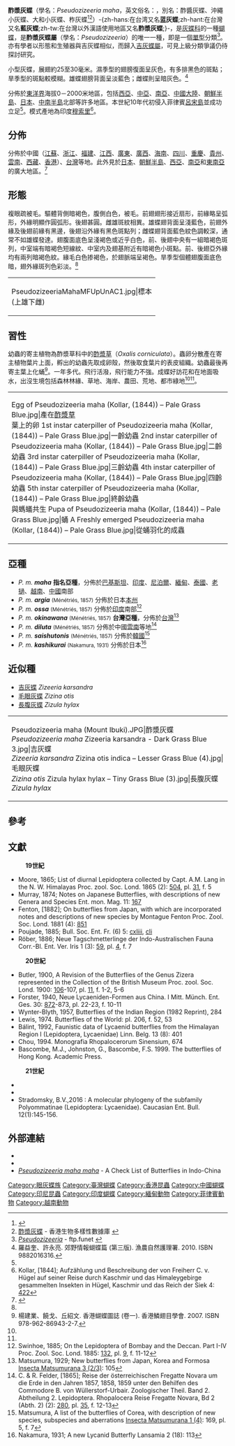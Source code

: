 {{NoteTA|G1=Butterfly
|T=zh-hant:酢漿灰蝶;zh-hans:酢浆灰蝶;zh-tw:藍灰蝶;
|1=zh-hant:酢漿灰蝶;zh-hans:酢浆灰蝶;zh-tw:藍灰蝶;
|2=zh-hant:酢漿灰蝶屬;zh-hans:酢浆灰蝶属;zh-tw:酢漿灰蝶屬;
|3=zh-hant:吉灰蝶;zh-hans:吉灰蝶;zh-tw:莧藍灰蝶;
|4=zh-hant:吉灰蝶屬;zh-hans:吉灰蝶属;zh-tw:藍灰蝶屬;}}
{{Speciesbox
| name = 酢漿灰蝶
| image = Butterfly Botanical Garden 1.jpg
| image_width = 300px
| image_caption = 訪花
| image2 = 236沖繩小灰蝶19(郭月秀攝) (12943574195).jpg
| image2_width = 300px
| image2_caption = 交尾
| status = NE
| status_system = iucn3.1
| status_ref = 
| display_parents = 2
| parent_authority = Beuret, 1955
| genus = Pseudozizeeria
| species = maha
| authority = (Kollar, [1844])
| range_map = 
| range_map_width = 300px
| range_map_caption = 
| subdivision_ranks = 亞種
| subdivision = 共有7個亞種，詳閱正文
| synonyms = {{collapsible list|bullets = true| title = 異名列表
| ''Lycaena maha'' <small>Kollar, [1844]</small>
| ''Polyommatus chandala'' <small>Moore, 1865</small>
| ''Cupido chandala'' <small>Moore, 1865</small>
| ''Lycaena japonica'' <small>Murray, 1874</small>
| ''Cupido japonica'' <small>Murray, 1874</small>
| ''Lycaena alope'' <small>Fenton, [1882]</small>
| ''Lycaena opalina'' <small>Poujade, 1885</small>
| ''Lycaena marginata'' <small>Poujade, 1885</small>
| ''Plebeius albocoeruleus'' <small>Röber, 1886</small>
| ''Zizera opalina'' <small>Butler, 1900</small>
| ''Zizera maha'' <small>Butler, 1900</small>
|}}}}

'''酢漿灰蝶'''（學名：''Pseudozizeeria maha''，英文俗名：{{lang|en|Pale Grass Blue}}，別名：酢醬灰蝶、沖繩小灰蝶、大和小灰蝶、柞灰蝶<ref name=t2013>{{Cite book|author=徐堉峰|title=《臺灣蝴蝶圖鑑．中【灰蝶】》|location=台灣|publisher=晨星出版有限公司|date=2013|ISBN=9789861776705|language=zh-hant|page=243-245}}</ref><ref name=afcd>[https://www.afcd.gov.hk/tc_chi/conservation/hkbiodiversity/database/popup_record.php?id=3665&lang=tc 酢漿灰蝶] - 香港生物多樣性數據庫 {{zh-hk}}</ref>）-{zh-hans:在台湾又名'''蓝灰蝶''';zh-hant:在台灣又名'''藍灰蝶''';zh-tw:在台灣以外漢語使用地區又名'''酢漿灰蝶''';}-，是[[灰蝶科|灰蝶科]]的一種[[蝴蝶|蝴蝶]]，是'''酢漿灰蝶屬'''（學名：''Pseudozizeeria''）的唯一一種，即是一個[[單型|單型]]分類<ref>[https://ftp.funet.fi/index/Tree_of_life/insecta/lepidoptera/ditrysia/papilionoidea/lycaenidae/polyommatinae/pseudozizeeria/ ''Pseudozizeeria''] - ftp.funet {{en}}</ref>。亦有學者以形態和生殖器與吉灰蝶相似，而歸入[[吉灰蝶屬|吉灰蝶屬]]，可見上級分類爭議仍待探討研究。

小型灰蝶，展翅約25至30毫米。濕季型的翅膀復面呈灰色，有多排黑色的斑點；旱季型的斑點較模糊。雄蝶翅膀背面呈淡藍色；雌蝶則呈暗灰色。<ref>羅益奎、許永亮. 郊野情報蝴蝶篇 (第三版). 漁農自然護理署. 2010. ISBN 9882016316.</ref>

分佈於[[東洋界|東洋界]]海拔0－2000米地區，包括[[西亞|西亞]]、[[中亞|中亞]]、[[南亞|南亞]]、[[中國大陸|中國大陸]]、[[朝鮮半島|朝鮮半島]]、[[日本|日本]]、[[中南半島|中南半島]]北部等許多地區。本世紀10年代初侵入菲律賓[[呂宋島|呂宋島]]並成功立足<ref name=t2013/>。模式產地為印度[[穆索里|穆索里]]<ref>Kollar, [1844]; Aufzählung und Beschreibung der von Freiherr C. v. Hügel auf seiner Reise durch Kaschmir und das Himaleygebirge gesammelten Insekten in Hügel, Kaschmir und das Reich der Siek 4: [https://archive.org/stream/kaschmirunddasr04hg#page/422/mode/1up 422]</ref>。

== 分佈 ==
分佈於中國（[[江蘇|江蘇]]、[[浙江|浙江]]、[[福建|福建]]、[[江西|江西]]、[[廣東|廣東]]、[[廣西|廣西]]、[[海南|海南]]、[[四川|四川]]、[[重慶|重慶]]、[[貴州|貴州]]、[[雲南|雲南]]、[[西藏|西藏]]、[[香港|香港]]）、[[台灣|台灣]]等地。此外見於[[日本|日本]]、[[朝鮮半島|朝鮮半島]]、[[西亞|西亞]]、[[南亞|南亞]]和[[東南亞|東南亞]]的廣大地區。<ref name=c2017>{{Cite book|author=武春生、徐堉峯|title=中國蝴蝶圖鑑|publisher=海峡书局|date=2017|ISBN=9787556703029|language=zh-hans|page=1230-1233}}</ref>

== 形態 ==
複眼疏被毛。驅體背側暗褐色，腹側白色，被毛。前翅翅形接近扇形，前緣略呈弧形，外緣明顯作圓弧形。後翅甚圓。雌雄斑紋相異。雄蝶翅背面呈淺藍色，前翅外緣及後翅前緣有黑邊，後翅沿外緣有黑色斑點列；雌蝶翅背面藍色紋色調較深，通常不如雄蝶發達。翅腹面底色呈淺褐色或近乎白色，前、後翅中央有一組暗褐色斑列，中室端有暗褐色短線紋、中室内及翅基附近有暗褐色小斑點。前、後翅亞外緣均有兩列暗褐色紋。緣毛白色掺褐色，於翅脈端呈褐色。旱季型個體翅腹面底色暗，翅外緣斑列色彩淡。<ref name=t2013/>
{| align=center
|- 
|
<gallery mode="packed" heights=200px>
PseudozizeeriaMahaMFUpUnAC1.jpg|標本<br>(上雄下雌)
</gallery>
|}

== 習性 ==
幼蟲的寄主植物為酢漿草科中的[[酢漿草|酢漿草]]（''Oxalis corniculata''）。蟲卵分散產在寄主植物葉片上面，孵出的幼蟲先取成卵殼，然後取食葉片的表皮組織。幼蟲最後再寄主葉上化蛹<ref>楊建業、饒戈、丘紹文. 香港蝴蝶圖誌 (卷一). 香港鱗翅目學會. 2007. ISBN 978-962-86943-2-7.</ref>。一年多代。飛行活潑，飛行能力不強。成蝶好訪花和在地面吸水，出沒生境包括森林林緣、草地、海岸、農田、荒地、都市綠地<ref name=t2013/><ref name=c2017/>。
{| align=center border=1
|- 
|
<gallery mode="packed">
Egg of Pseudozizeeria maha (Kollar, (1844)) – Pale Grass Blue.jpg|產在[[酢漿草|酢漿草]]<br>葉上的卵
1st instar caterpiller of Pseudozizeeria maha (Kollar, (1844)) – Pale Grass Blue.jpg|一齡幼蟲
2nd instar caterpiller of Pseudozizeeria maha (Kollar, (1844)) – Pale Grass Blue.jpg|二齡幼蟲
3rd instar caterpiller of Pseudozizeeria maha (Kollar, (1844)) – Pale Grass Blue.jpg|三齡幼蟲
4th instar caterpiller of Pseudozizeeria maha (Kollar, (1844)) – Pale Grass Blue.jpg|四齡幼蟲
5th instar caterpiller of Pseudozizeeria maha (Kollar, (1844)) – Pale Grass Blue.jpg|終齡幼蟲<br>與螞蟻共生
Pupa of Pseudozizeeria maha (Kollar, (1844)) – Pale Grass Blue.jpg|蛹
A Freshly emerged Pseudozizeeria maha (Kollar, (1844)) – Pale Grass Blue.jpg|從蛹羽化的成蟲
</gallery>
|}
== 亞種 ==
* ''P. m. '''maha''''' '''指名亞種'''，分佈於[[巴基斯坦|巴基斯坦]]、[[印度|印度]]、[[尼泊爾|尼泊爾]]、[[緬甸|緬甸]]、[[泰國|泰國]]、[[老撾|老撾]]、[[越南|越南]]、[[中國|中國]]南部
* ''P. m. '''argia''''' <small>(Ménétriés, 1857)</small> 分佈於日本[[本州|本州]]
* ''P. m. '''ossa''''' <small>(Ménétriés, 1857)</small> 分佈於[[印度|印度]]南部<ref>Swinhoe, 1885; On the Lepidoptera of Bombay and the Deccan. Part I-IV Proc. Zool. Soc. Lond. 1885: [https://archive.org/stream/proceedingsofgen85zool#page/132/mode/1up 132], pl. [https://archive.org/stream/proceedingsofgen85zool#page/n168/mode/1up 9], f. 11-12</ref>
* ''P. m. '''okinawana''''' <small>(Ménétriés, 1857)</small> '''台灣亞種'''，分佈於[[台灣|台灣]]<ref>Matsumura, 1929; New butterflies from Japan, Korea and Formosa [http://hdl.handle.net/2115/9168 Insecta Matsumurana 3 (2/3)]: 105</ref>
* ''P. m. '''diluta''''' <small>(Ménétriés, 1857)</small> 分佈於中國[[雲南|雲南]]等地<ref>C. & R. Felder, [1865]; Reise der österreichischen Fregatte Novara um die Erde in den Jahren 1857, 1858, 1859 unter den Behilfen des Commodore B. von Wüllerstorf-Urbair. Zoologischer Theil. Band 2. Abtheilung 2. Lepidoptera. Rhopalocera Reise Fregatte Novara, Bd 2 (Abth. 2) (2): [https://archive.org/stream/umdieerdeindenja04akad#page/280/mode/1up 280], pl. [https://archive.org/stream/umdieerdeindenja03akad#page/n120/mode/1up 35], f. 12-13</ref>
* ''P. m. '''saishutonis''''' <small>(Ménétriés, 1857)</small> 分佈於[[韓國|韓國]]<ref>Matsumura, A list of the butterflies of Corea, with description of new species, subspecies and aberrations [http://hdl.handle.net/2115/9119 Insecta Matsumurana 1 (4)]: 169, pl. 5, f. 7</ref>
* ''P. m. '''kashikurai''''' <small>(Nakamura, 1931)</small> 分佈於日本<ref>Nakamura, 1931; A new Lycanid Butterfly Lansamia 2 (18): 113</ref>

== 近似種 ==
* [[吉灰蝶|吉灰蝶]] ''Zizeeria karsandra''
* [[毛眼灰蝶|毛眼灰蝶]] ''Zizina otis''
* [[長腹灰蝶|長腹灰蝶]] ''Zizula hylax''
{| align=center  border=1
|- 
|
<gallery mode="packed" heights=200px>
Pseudozizeeria maha (Mount Ibuki).JPG|酢漿灰蝶<br>''Pseudozizeeria maha''
Zizeeria karsandra - Dark Grass Blue 3.jpg|吉灰蝶<br>''Zizeeria karsandra''
Zizina otis indica – Lesser Grass Blue (4).jpg|毛眼灰蝶<br>''Zizina otis''
Zizula hylax hylax – Tiny Grass Blue (3).jpg|長腹灰蝶<br>''Zizula hylax''
</gallery>
|}

== 參考 ==
{{reflist|2}}

== 文獻 ==
: '''19世紀'''
* Moore, 1865; List of diurnal Lepidoptera collected by Capt. A.M. Lang in the N. W. Himalayas Proc. zool. Soc. Lond. 1865 (2): [https://archive.org/stream/proceedingsofgen65zool#page/504/mode/1up 504], pl. [https://archive.org/stream/proceedingsofgen65zool#page/n572/mode/1up 31], f. 5
* Murray, 1874; Notes on Japanese Butterflies, with descriptions of new Genera and Species Ent. mon. Mag. 11: [https://archive.org/stream/entomologistsmon1112187476oxfo#page/n174/mode/1up 167]
* Fenton, [1882]; On butterflies from Japan, with which are incorporated notes and descriptions of new species by Montague Fenton Proc. Zool. Soc. Lond. 1881 (4): [https://archive.org/stream/proceedingsofgen81zool#page/851/mode/1up 851]
* Poujade, 1885; Bull. Soc. Ent. Fr. (6) 5: [https://archive.org/stream/annalesdelasoci651885socis#page/n630/mode/1up cxliii], [https://archive.org/stream/annalesdelasoci651885socis#page/n638/mode/1up cli]
* Röber, 1886; Neue Tagschmetterlinge der Indo-Australischen Fauna Corr.-Bl. Ent. Ver. Iris 1 (3): [https://archive.org/stream/correspondenzbla1188488ento#page/59/mode/1up 59], pl. [https://archive.org/stream/correspondenzbla1188488ento#page/n360/mode/1up 4], f. 7
: '''20世紀'''
* Butler, 1900, A Revision of the Butterflies of the Genus Zizera represented in the Collection of the British Museum Proc. zool. Soc. Lond. 1900: [https://archive.org/stream/proceedingsofgen00scie#page/106/mode/1up 106]-107, pl. [https://archive.org/stream/proceedingsofgen00scie#page/n159/mode/1up 11], f. 1-2, 5-6
* Forster, 1940, Neue Lycaeniden-Formen aus China. I Mitt. Münch. Ent. Ges. 30: [https://archive.org/stream/mitteilungenderm301940mn#page/872/mode/1up 872]-873, pl. 22-23, f. 10-11
* Wynter-Blyth, 1957, Butterflies of the Indian Region (1982 Reprint), 284
* Lewis, 1974. Butterflies of the World: pl. 206, f. 52, 53
* Bálint, 1992, Faunistic data of Lycaenid butterflies from the Himalayan Region I (Lepidoptera, Lycaenidae) Linn. Belg. 13 (8): 401
* Chou, 1994. Monografia Rhopalocerorum Sinensium, 674 {{zh-cn}}
* Bascombe, M.J., Johnston, G., Bascombe, F.S. 1999. The butterflies of Hong Kong. Academic Press.
: '''21世紀'''
* {{Cite book|author=王敏、范驍凌|title=中國灰蝶志|location=中國鄭州|publisher=河南科學技術出版社|page=311-313|date=2002-04|ISBN=7534923840|language=zh-hans}}
* {{Cite book|author=許家珠、魏煥志、賴平芳|title=秦岭巴山蝴蝶图记|location=中國|publisher=陝西科學技術出版社|page=231|date=2010年6月|ISBN=9787536947801|language=zh-hans}}
* Stradomsky, B.V.,2016 : A molecular phylogeny of the subfamily Polyommatinae (Lepidoptera: Lycaenidae). Caucasian Ent. Bull. 12(1):145-156.

== 外部連結 ==
* {{Commonscat-inline|Pseudozizeeria maha}}
* {{Wikispecies-inline|Pseudozizeeria maha}}
* [http://yutaka.it-n.jp/lyc4/80920001.html ''Pseudozizeeria maha maha''] - A Check List of Butterflies in Indo-China {{en}}
{{Taxonbar|from=Q919575}}
[[Category:眼灰蝶族|Category:眼灰蝶族]]
[[Category:臺灣蝴蝶|Category:臺灣蝴蝶]]
[[Category:香港昆蟲|Category:香港昆蟲]]
[[Category:中國蝴蝶|Category:中國蝴蝶]]
[[Category:印尼昆蟲|Category:印尼昆蟲]]
[[Category:印度蝴蝶|Category:印度蝴蝶]]
[[Category:緬甸動物|Category:緬甸動物]]
[[Category:菲律賓動物|Category:菲律賓動物]]
[[Category:越南動物|Category:越南動物]]